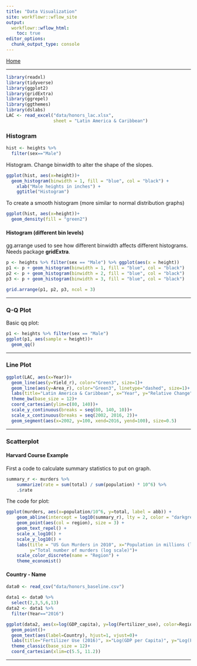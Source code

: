 ```yaml
---
title: "Data Visualization"
site: workflowr::wflow_site
output:
  workflowr::wflow_html:
    toc: true
editor_options:
  chunk_output_type: console
---
```


[Home](index.html)

***

```r
library(readxl)
library(tidyverse)
library(ggplot2)
library(gridExtra)
library(ggrepel)
library(ggthemes)
library(dslabs)
LAC <- read_excel("data/honors_lac.xlsx", 
                  sheet = "Latin America & Caribbean")
```

### Histogram
```r
hist <- heights %>% 
  filter(sex=="Male")
```
Histogram. Change binwidth to alter the shape of the slopes.
```r
ggplot(hist, aes(x=height))+
  geom_histogram(binwidth = 1, fill = "blue", col = "black") +
    xlab("Male heights in inches") +
    ggtitle("Histogram")
```
To create a smooth histogram (more similar to normal distribution graphs)
```r
ggplot(hist, aes(x=height))+
  geom_density(fill = "green2")
```
#### Histogram (different bin levels)
gg.arrange used to see how different binwidth affects different histograms. Needs package **gridExtra**.
```r
p <- heights %>% filter(sex == "Male") %>% ggplot(aes(x = height))
p1 <- p + geom_histogram(binwidth = 1, fill = "blue", col = "black")
p2 <- p + geom_histogram(binwidth = 2, fill = "blue", col = "black")
p3 <- p + geom_histogram(binwidth = 3, fill = "blue", col = "black")

grid.arrange(p1, p2, p3, ncol = 3)
```

***
### Q-Q Plot
Basic qq plot:
```r
p1 <- heights %>% filter(sex == "Male") 
ggplot(p1, aes(sample = height))+
  geom_qq()
```

***
### Line Plot 
```r
ggplot(LAC, aes(x=Year))+
  geom_line(aes(y=Yield_r), color="Green3", size=1)+
  geom_line(aes(y=Area_r), color="Green3", linetype="dashed", size=1)+
  labs(title="Latin America & Caribbean", x="Year", y="Relative Change")+
  theme_bw(base_size = 12)+
  coord_cartesian(ylim=c(80, 140))+
  scale_y_continuous(breaks = seq(80, 140, 10))+
  scale_x_continuous(breaks = seq(2002, 2016, 2))+
  geom_segment(aes(x=2002, y=100, xend=2016, yend=100), size=0.5)
```

***

### Scatterplot 
#### Harvard Course Example 
First a code to calculate summary statistics to put on graph.
```r
summary_r <- murders %>%
    summarize(rate = sum(total) / sum(population) * 10^6) %>%
    .$rate
```
The code for plot:
```r
ggplot(murders, aes(x=population/10^6, y=total, label = abb)) +
    geom_abline(intercept = log10(summary_r), lty = 2, color = "darkgrey") +
    geom_point(aes(col = region), size = 3) +
    geom_text_repel() +
    scale_x_log10() +
    scale_y_log10() +
    labs(title = "US Gun Murders in 2010", x="Population in millions (log scale)",
         y="Total number of murders (log scale)")+
    scale_color_discrete(name = "Region") +
    theme_economist()
```

#### Country - Name 
```r
data0 <- read_csv("data/honors_baseline.csv")

data1 <- data0 %>% 
  select(2,3,5,6,13)
data2 <- data1 %>%
  filter(Year=="2016")
```

```r
ggplot(data2, aes(x=log(GDP_capita), y=log(Fertilizer_use), color=Region))+
  geom_point()+
  geom_text(aes(label=Country), hjust=1, vjust=0)+
  labs(title="Fertilizer Use (2016)", x="Log(GDP per Capita)", y="Log(Fertilizer Use)")+
  theme_classic(base_size = 12)+
  coord_cartesian(xlim=c(5.5, 11.2))
```

***



